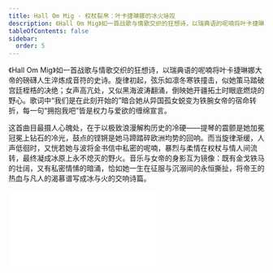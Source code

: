 ```yaml
---
title: Hall Om Mig - 权杖裂帛：叶卡捷琳娜的冰火咏叹
description: 《Hall Om Mig》如一首战歌与情歌交织的狂想诗，以瑞典语的呢喃将叶卡捷琳娜大帝的磅礴人生淬炼成音符的史诗。旋律初起，弦乐如凛冬寒铁撞击，似她策马踏破宫廷桎梏的决绝；女声高亢处，又似黑海波涛翻涌，倒映她开疆拓土时眼底燃烧的野心。歌词中“我们是在此刻开始的”暗合她从异国孤女蜕变为铁腕女帝的宿命转折，每一句“拥抱我吧”皆是权力与爱欲的缠绵宣言。
tableOfContents: false
sidebar:
  order: 5
---
```


《Hall Om Mig》如一首战歌与情歌交织的狂想诗，以瑞典语的呢喃将叶卡捷琳娜大帝的磅礴人生淬炼成音符的史诗。旋律初起，弦乐如凛冬寒铁撞击，似她策马踏破宫廷桎梏的决绝；女声高亢处，又似黑海波涛翻涌，倒映她开疆拓土时眼底燃烧的野心。歌词中“我们是在此刻开始的”暗合她从异国孤女蜕变为铁腕女帝的宿命转折，每一句“拥抱我吧”皆是权力与爱欲的缠绵宣言。

这首曲目最摄人心魄处，在于以极致浪漫解构历史的冷硬——提琴的震颤是她加冕冠冕上钻石的冷光，鼓点的铿锵是她马蹄踏碎欧洲均势的回响。而当旋律渐缓，人声低徊时，又恍若她与波将金书信中私密的呢喃，暴烈与柔情在权杖与情人间流转，最终凝成冰原上永不熄灭的野火。音乐与女帝的身影互为镜像：既有金戈铁马的壮阔，又有私密情愫的暗涌，恰如她一生在征服与沉溺间的永恒撕扯，将帝王的热血与凡人的渴慕谱写成冰与火的交响诗篇。

<iframe class="bili-video"  src="//player.bilibili.com/player.html?isOutside=true&aid=114359275623241&bvid=BV1LD5EzwEqm&cid=29486417735&p=1" scrolling="no" border="0" frameborder="no" framespacing="0" allowfullscreen="true"></iframe>